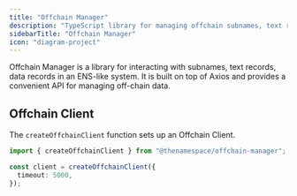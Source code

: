 ```yaml
---
title: "Offchain Manager"
description: "TypeScript library for managing offchain subnames, text records, and data records in an ENS-like system with gasless operations."
sidebarTitle: "Offchain Manager"
icon: "diagram-project"
---
```


Offchain Manager is a library for interacting with subnames, text records, data records in an ENS-like system. It is built on top of Axios and provides a convenient API for managing off-chain data.

## Offchain Client

The `createOffchainClient` function sets up an Offchain Client.

```typescript
import { createOffchainClient } from "@thenamespace/offchain-manager";

const client = createOffchainClient({
  timeout: 5000,
});
```
